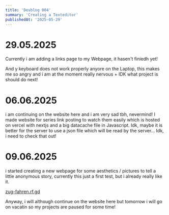 ```yaml
---
title: 'Devblog 004'
summary: 'Creating a Texteditor'
publishedAt: '2025-05-29'
---
```


# 29.05.2025

Currently i am adding a links page to my Webpage, it hasen't finiedh yet!

And y keyboard does not work properly anyore on the Laptop, this makes me
so angry and i am at the moment really nervous + IDK what project is should
do next!

# 06.06.2025

i am continuing on the website here and i am very sad tbh, nevermind! I made
website for series link posting to watch them easily which is hosted on vercel
with nextjs and a big datacache file in Javascript. Idk, maybe it is better for
the server to use a json file which will be read by the server... Idk, i need
to check that out!

# 09.06.2025

i started creating a new webpage for some aesthetics / pictures to tell a little
anonymous story, currently this just a first test, but i already really like it.

[zug-fahren.rf.gd](zug-fahren.rf.gd)

Anyway, i will although continue on the website here but tomorrow i will go on
vacatin so my projects are paused for some time!
